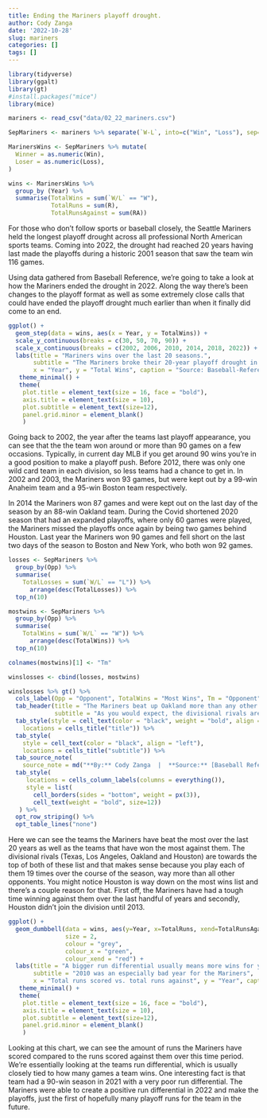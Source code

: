 ```yaml
---
title: Ending the Mariners playoff drought.
author: Cody Zanga
date: '2022-10-28'
slug: mariners
categories: []
tags: []
---
```


```r
library(tidyverse)
library(ggalt)
library(gt)
#install.packages("mice")
library(mice)
```

```r
mariners <- read_csv("data/02_22_mariners.csv")
```

```r
SepMariners <- mariners %>% separate(`W-L`, into=c("Win", "Loss"), sep="-")
```

```r
MarinersWins <- SepMariners %>% mutate(
  Winner = as.numeric(Win),
  Loser = as.numeric(Loss),
)
```

```r
wins <- MarinersWins %>% 
  group_by (Year) %>% 
  summarise(TotalWins = sum(`W/L` == "W"),
            TotalRuns = sum(R),
            TotalRunsAgainst = sum(RA)) 
```

For those who don't follow sports or baseball closely, the Seattle Mariners held the longest playoff drought across all professional North American sports teams. Coming into 2022, the drought had reached 20 years having last made the playoffs during a historic 2001 season that saw the team win 116 games. 

Using data gathered from Baseball Reference, we're going to take a look at how the Mariners ended the drought in 2022. Along the way there's been changes to the playoff format as well as some extremely close calls that could have ended the playoff drought much earlier than when it finally did come to an end. 

```r
ggplot() +
  geom_step(data = wins, aes(x = Year, y = TotalWins)) +
  scale_y_continuous(breaks = c(30, 50, 70, 90)) +
  scale_x_continuous(breaks = c(2002, 2006, 2010, 2014, 2018, 2022)) +
  labs(title = "Mariners wins over the last 20 seasons.", 
       subtitle = "The Mariners broke their 20-year playoff drought in 2022.",
       x = "Year", y = "Total Wins", caption = "Source: Baseball-Reference | By Cody Zanga") +
   theme_minimal() + 
   theme(
    plot.title = element_text(size = 16, face = "bold"),
    axis.title = element_text(size = 10), 
    plot.subtitle = element_text(size=12), 
    panel.grid.minor = element_blank()
    )
```

Going back to 2002, the year after the teams last playoff appearance, you can see that the the team won around or more than 90 games on a few occasions. Typically, in current day MLB if you get around 90 wins you're in a good position to make a playoff push. Before 2012, there was only one wild card team in each division, so less teams had a chance to get in. In 2002 and 2003, the Mariners won 93 games, but were kept out by a 99-win Anaheim team and a 95-win Boston team respectively.

In 2014 the Mariners won 87 games and were kept out on the last day of the season by an 88-win Oakland team. During the Covid shortened 2020 season that had an expanded playoffs, where only 60 games were played, the Mariners missed the playoffs once again by being two games behind Houston. Last year the Mariners won 90 games and fell short on the last two days of the season to Boston and New York, who both won 92 games.

```r
losses <- SepMariners %>% 
  group_by(Opp) %>%
  summarise(
    TotalLosses = sum(`W/L` == "L")) %>%
      arrange(desc(TotalLosses)) %>%
  top_n(10)
```

```r
mostwins <- SepMariners %>%
  group_by(Opp) %>%
  summarise(
    TotalWins = sum(`W/L` == "W")) %>%
      arrange(desc(TotalWins)) %>%
  top_n(10)

colnames(mostwins)[1] <- "Tm"
```

```r
winslosses <- cbind(losses, mostwins)
```

```r
winslosses %>% gt() %>%
  cols_label(Opp = "Opponent", TotalWins = "Most Wins", Tm = "Opponent", TotalLosses = "Most Losses") %>%
  tab_header(title = "The Mariners beat up Oakland more than any other team over the last 20 years.",
             subtitle = "As you would expect, the divisional rivals are towards the top of these list.") %>%
  tab_style(style = cell_text(color = "black", weight = "bold", align = "left"),
    locations = cells_title("title")) %>%
  tab_style(
    style = cell_text(color = "black", align = "left"),
    locations = cells_title("subtitle")) %>%
  tab_source_note(
    source_note = md("**By:** Cody Zanga  |  **Source:** [Baseball Reference](https://www.baseball-reference.com/teams/SEA/2022.shtml)")) %>%
  tab_style(
     locations = cells_column_labels(columns = everything()),
     style = list(
       cell_borders(sides = "bottom", weight = px(3)),
       cell_text(weight = "bold", size=12))
   ) %>%
  opt_row_striping() %>% 
  opt_table_lines("none")
```

Here we can see the teams the Mariners have beat the most over the last 20 years as well as the teams that have won the most against them. The divisional rivals (Texas, Los Angeles, Oakland and Houston) are towards the top of both of these list and that makes sense because you play each of them 19 times over the course of the season, way more than all other opponents. You might notice Houston is way down on the most wins list and there's a couple reason for that. First off, the Mariners have had a tough time winning against them over the last handful of years and secondly, Houston didn't join the division until 2013.  

```r
ggplot() +
  geom_dumbbell(data = wins, aes(y=Year, x=TotalRuns, xend=TotalRunsAgainst),
                size = 2,
                colour = "grey",
                colour_x = "green",
                colour_xend = "red") +
  labs(title = "A bigger run differential usually means more wins for your team.", 
       subtitle = "2010 was an especially bad year for the Mariners",
       x = "Total runs scored vs. total runs against", y = "Year", caption = "Source: Baseball-Reference | By Cody Zanga") +
   theme_minimal() + 
   theme(
    plot.title = element_text(size = 16, face = "bold"),
    axis.title = element_text(size = 10), 
    plot.subtitle = element_text(size=12), 
    panel.grid.minor = element_blank()
    )
```

Looking at this chart, we can see the amount of runs the Mariners have scored compared to the runs scored against them over this time period. We're essentially looking at the teams run differential, which is usually closely tied to how many games a team wins. One interesting fact is that team had a 90-win season in 2021 with a very poor run differential. The Mariners were able to create a positive run differential in 2022 and make the playoffs, just the first of hopefully many playoff runs for the team in the future.



